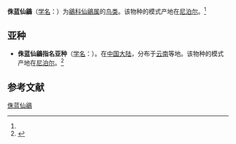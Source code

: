 {{Speciesbox
| name = 侏蓝仙鶲
| status = 
| status_system = 
| image = 
| genus = Niltava
| species = hodgsoni
| authority = (Moore)<ref name='id3861'>{{cite web| url =http://www.bioinfo.cn/db05/BjdwSpecies.php?action=view&id=3861| title =侏蓝仙鶲| work =《中国动物物种编目数据库》| publisher =中国科学院微生物研究所| author =中国科学院动物研究所| accessdate =2009-04-04| deadurl =yes| archiveurl =https://web.archive.org/web/20160305043109/http://www.bioinfo.cn/db05/BjdwSpecies.php?action=view&id=3861| archivedate =2016-03-05}}</ref>
}}

'''侏蓝仙鶲'''（[[学名|学名]]：{{lang|la|''Niltava hodgsoni''}}）为[[鶲科|鶲科]][[仙鶲属|仙鶲属]]的[[鸟类|鸟类]]。该物种的模式产地在[[尼泊尔|尼泊尔]]。<ref name='id3861'/>

==亚种==
*'''侏蓝仙鶲指名亚种'''（[[学名|学名]]：{{lang|la|''Niltava hodgsoni hodgsoni''}}）。在[[中国大陆|中国大陆]]，分布于[[云南|云南]]等地。该物种的模式产地在[[尼泊尔|尼泊尔]]。<ref name='id3862'>{{cite web| url =http://www.bioinfo.cn/db05/BjdwSpecies.php?action=view&id=3862| title =侏蓝仙鶲指名亚种| work =《中国动物物种编目数据库》| publisher =中国科学院微生物研究所| author =中国科学院动物研究所| accessdate =2009-04-04| deadurl =yes| archiveurl =https://web.archive.org/web/20160305004807/http://www.bioinfo.cn/db05/BjdwSpecies.php?action=view&id=3862| archivedate =2016-03-05}}</ref>

== 参考文献 ==
{{reflist}}

[[Category:仙鹟属|侏蓝仙鶲]]


{{Passeriformes-stub}}